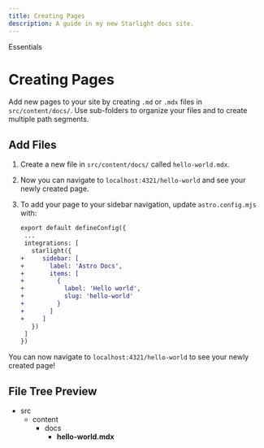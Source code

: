 ```yaml
---
title: Creating Pages
description: A guide in my new Starlight docs site.
---
```



<GroupName>Essentials</GroupName>

# Creating Pages

Add new pages to your site by creating `.md` or `.mdx` files in `src/content/docs/`. Use sub-folders to organize your files and to create multiple path segments.

## Add Files

<Steps>

1. Create a new file in `src/content/docs/` called `hello-world.mdx`.


2. Now you can navigate to `localhost:4321/hello-world` and see your newly created page.

3. To add your page to your sidebar navigation, update `astro.config.mjs` with:

   ```diff lang="js
   export default defineConfig({
    ...
    integrations: [
      starlight({
   +     sidebar: [
   +       label: 'Astro Docs',
   +       items: [
   +         {
   +           label: 'Hello world',
   +           slug: 'hello-world'
   +         }
   +       ]
   +     ]
      })
    ]
   })  
   ```

</Steps>

You can now navigate to `localhost:4321/hello-world` to see your newly created page!

## File Tree Preview

<FileTree>

- src
  - content
    - docs
      - **hello-world.mdx**

</FileTree>